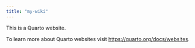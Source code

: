 ```yaml
---
title: "my-wiki"
---
```


This is a Quarto website.

To learn more about Quarto websites visit <https://quarto.org/docs/websites>.
